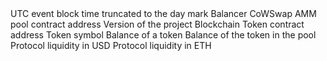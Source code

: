 <ParamField path="day">
UTC event block time truncated to the day mark
</ParamField>
<ParamField path="pool_id">

</ParamField>
<ParamField path="pool_address">
Balancer CoWSwap AMM pool contract address
</ParamField>
<ParamField path="pool_symbol">

</ParamField>
<ParamField path="version">
Version of the project
</ParamField>
<ParamField path="blockchain">
Blockchain
</ParamField>
<ParamField path="pool_type">

</ParamField>
<ParamField path="token_address">
Token contract address
</ParamField>
<ParamField path="token_symbol">
Token symbol
</ParamField>
<ParamField path="token_balance_raw">
Balance of a token
</ParamField>
<ParamField path="token_balance">
Balance of the token in the pool
</ParamField>
<ParamField path="protocol_liquidity_usd">
Protocol liquidity in USD
</ParamField>
<ParamField path="protocol_liquidity_eth">
Protocol liquidity in ETH
</ParamField>
